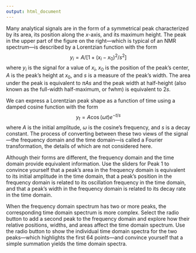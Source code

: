 ```yaml
---
output: html_document
---
```

Many analytical signals are in the form of a symmetrical peak characterized by its area, its position along the *x*-axis, and its maximum height. The peak in the upper part of the figure on the right---which is typical of an NMR spectrum---is described by a Lorentzian function with the form 
$$y_i = A / \left[ {1 + (x_i - x_0)^2/s^2} \right ]$$ 
where $y_i$ is the signal for a value of $x_i$, $x_0$ is the position of the peak's center, *A* is the peak's height at $x_0$, and *s* is a measure of the peak's width. The area under the peak is equivalent to $\pi A s$ and the peak width at half-height (also known as the full-width half-maximum, or fwhm) is equivalent to $2 s$. 

We can express a Lorentzian peak shape as a function of time using a damped cosine function with the form 
$$y_t = A \cos(\omega t) e^{-t/s}$$ 
where *A* is the initial amplitude, $\omega$ is the cosine's frequency, and *s* is a decay constant. The process of converting between these two views of the signal---the frequency domain and the time domain---is called a Fourier transformation, the details of which are not considered here.


Although their forms are different, the frequency domain and the time domain provide equivalent information. Use the sliders for Peak 1 to convince yourself that a peak's area in the frequency domain is equivalent to its initial amplitude in the time domain, that a peak's position in the frequency domain is related to its oscillation frequency in the time domain, and that a peak's width in the frequency domain is related to its decay rate in the time domain.

When the frequency domain spectrum has two or more peaks, the corresponding time domain spectrum is more complex. Select the radio button to add a second peak to the frequency domain and explore how their relative positions, widths, and areas affect the time domain spectrum. Use the radio button to show the individual time domain spectra for the two peaks---which highlights the first 64 points---and convince yourself that a simple summation yields the time domain spectra.
